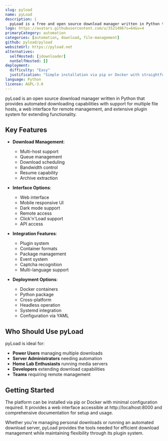 ```yaml
---
slug: pyload
name: pyLoad
description: |
  pyLoad is a free and open source download manager written in Python that supports multiple file hosts, download automation, and a web interface for remote management.
logo: https://avatars.githubusercontent.com/u/3521496?s=64&v=4
primaryCategory: automation
categories: [automation, download, file-management]
github: pyload/pyload
websiteUrl: https://pyload.net
alternatives:
  selfHosted: [jdownloader]
  nonSelfHosted: []
deployment:
  difficulty: "Easy"
  justification: "Simple installation via pip or Docker with straightforward configuration."
language: Python
license: AGPL-3.0
---
```


pyLoad is an open source download manager written in Python that provides
automated downloading capabilities with support for multiple file hosts, a web
interface for remote management, and extensive plugin system for extending
functionality.

## Key Features

- **Download Management**:

  - Multi-host support
  - Queue management
  - Download scheduling
  - Bandwidth control
  - Resume capability
  - Archive extraction

- **Interface Options**:

  - Web interface
  - Mobile responsive UI
  - Dark mode support
  - Remote access
  - Click'n'Load support
  - API access

- **Integration Features**:

  - Plugin system
  - Container formats
  - Package management
  - Event system
  - Captcha recognition
  - Multi-language support

- **Deployment Options**:
  - Docker containers
  - Python package
  - Cross-platform
  - Headless operation
  - Systemd integration
  - Configuration via YAML

## Who Should Use pyLoad

pyLoad is ideal for:

- **Power Users** managing multiple downloads
- **Server Administrators** needing automation
- **Home Lab Enthusiasts** running media servers
- **Developers** extending download capabilities
- **Teams** requiring remote management

## Getting Started

The platform can be installed via pip or Docker with minimal configuration
required. It provides a web interface accessible at http://localhost:8000 and
comprehensive documentation for setup and usage.

Whether you're managing personal downloads or running an automated download
server, pyLoad provides the tools needed for efficient download management while
maintaining flexibility through its plugin system.
